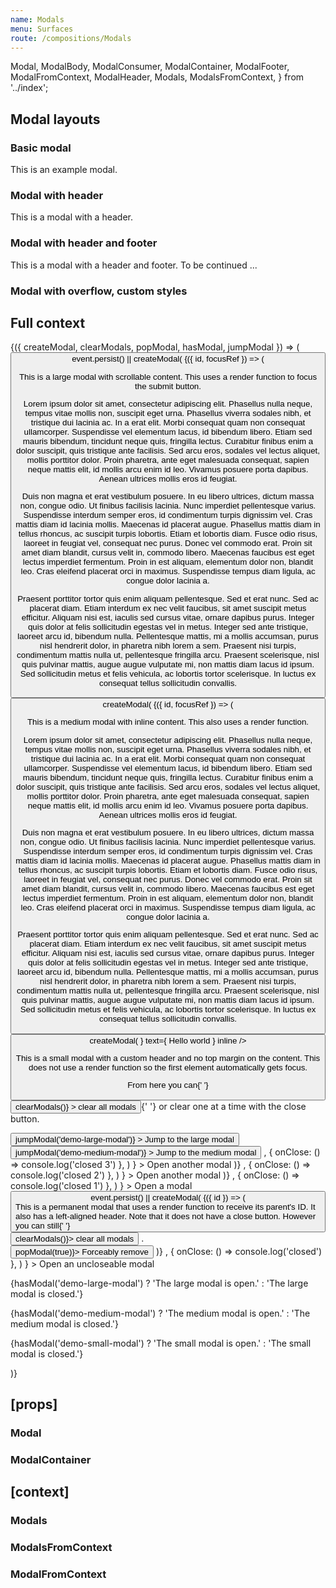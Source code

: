 ```yaml
---
name: Modals
menu: Surfaces
route: /compositions/Modals
---
```


  Modal,
  ModalBody,
  ModalConsumer,
  ModalContainer,
  ModalFooter,
  ModalFromContext,
  ModalHeader,
  Modals,
  ModalsFromContext,
} from '../index';

<PageTitle title="Modals" src="compositions/Modal" />

## Modal layouts

### Basic modal

<Playground>
  <ThemeWrapper>
    <Modal ariaLabel="Example modal" id="demo-basic-modal" immediate>
      <ModalBody>This is an example modal.</ModalBody>
    </Modal>
  </ThemeWrapper>
</Playground>

### Modal with header

<Playground>
  <ThemeWrapper>
    <Modal id="demo-modal-header" immediate>
      <ModalHeader modalId="demo-header" title="Hello world" />
      <ModalBody scrollable>This is a modal with a header.</ModalBody>
    </Modal>
  </ThemeWrapper>
</Playground>

### Modal with header and footer

<Playground>
  <ThemeWrapper>
    <Modal id="demo-modal-header-footer" immediate>
      <ModalHeader modalId="demo-modal-header-footer" title="Hello world" />
      <ModalBody scrollable>This is a modal with a header and footer.</ModalBody>
      <ModalFooter>
        <Typography as="div" align="right" size="xs" variants={['italic']} volume="quiet">
          To be continued ...
        </Typography>
      </ModalFooter>
    </Modal>
  </ThemeWrapper>
</Playground>

### Modal with overflow, custom styles

<Playground>
  <ThemeWrapper>
    <Modal
      id="demo-modal-overflow"
      size="medium"
      allowOverflow
      immediate
      style={{ borderRadius: '12px', maxWidth: 'calc(100% - 20px)' }}
    >
      <ModalBody flush style={{ height: '300px' }}>
        <div
          style={{
            width: '100%',
            height: '100%',
            background: '#556270',
            borderRadius: '12px',
          }}
        />
        <div
          style={{
            position: 'absolute',
            right: '-20px',
            top: '-20px',
            borderRadius: '100%',
            background: '#fff',
            boxShadow: '0 8px 40px 0 rgba(0, 0, 0, .1)',
            width: '280px',
            height: '280px',
          }}
        />
      </ModalBody>
    </Modal>
  </ThemeWrapper>
</Playground>

## Full context

<Playground>
  <ThemeWrapper>
    <Modals>
      <ModalConsumer>
        {({ createModal, clearModals, popModal, hasModal, jumpModal }) => (
          <Rhythm m={2}>
            <Button
              color="primary"
              onClick={event =>
                event.persist() ||
                createModal(
                  <Modal id="demo-large-modal" focusable size="large" style={{ height: '400px' }}>
                    {({ id, focusRef }) => (
                      <React.Fragment>
                        <ModalHeader modalId={id} title="A large modal" />
                        <ModalBody scrollable>
                          <p>
                            This is a large modal with scrollable content. This uses a render function to focus the
                            submit button.
                          </p>
                          <p>
                            Lorem ipsum dolor sit amet, consectetur adipiscing elit. Phasellus nulla neque, tempus vitae
                            mollis non, suscipit eget urna. Phasellus viverra sodales nibh, et tristique dui lacinia ac.
                            In a erat elit. Morbi consequat quam non consequat ullamcorper. Suspendisse vel elementum
                            lacus, id bibendum libero. Etiam sed mauris bibendum, tincidunt neque quis, fringilla
                            lectus. Curabitur finibus enim a dolor suscipit, quis tristique ante facilisis. Sed arcu
                            eros, sodales vel lectus aliquet, mollis porttitor dolor. Proin pharetra, ante eget
                            malesuada consequat, sapien neque mattis elit, id mollis arcu enim id leo. Vivamus posuere
                            porta dapibus. Aenean ultrices mollis eros id feugiat.
                          </p>
                          <p>
                            Duis non magna et erat vestibulum posuere. In eu libero ultrices, dictum massa non, congue
                            odio. Ut finibus facilisis lacinia. Nunc imperdiet pellentesque varius. Suspendisse interdum
                            semper eros, id condimentum turpis dignissim vel. Cras mattis diam id lacinia mollis.
                            Maecenas id placerat augue. Phasellus mattis diam in tellus rhoncus, ac suscipit turpis
                            lobortis. Etiam et lobortis diam. Fusce odio risus, laoreet in feugiat vel, consequat nec
                            purus. Donec vel commodo erat. Proin sit amet diam blandit, cursus velit in, commodo libero.
                            Maecenas faucibus est eget lectus imperdiet fermentum. Proin in est aliquam, elementum dolor
                            non, blandit leo. Cras eleifend placerat orci in maximus. Suspendisse tempus diam ligula, ac
                            congue dolor lacinia a.
                          </p>
                          <p>
                            Praesent porttitor tortor quis enim aliquam pellentesque. Sed et erat nunc. Sed ac placerat
                            diam. Etiam interdum ex nec velit faucibus, sit amet suscipit metus efficitur. Aliquam nisi
                            est, iaculis sed cursus vitae, ornare dapibus purus. Integer quis dolor at felis
                            sollicitudin egestas vel in metus. Integer sed ante tristique, laoreet arcu id, bibendum
                            nulla. Pellentesque mattis, mi a mollis accumsan, purus nisl hendrerit dolor, in pharetra
                            nibh lorem a sem. Praesent nisi turpis, condimentum mattis nulla ut, pellentesque fringilla
                            arcu. Praesent scelerisque, nisl quis pulvinar mattis, augue augue vulputate mi, non mattis
                            diam lacus id ipsum. Sed sollicitudin metus et felis vehicula, ac lobortis tortor
                            scelerisque. In luctus ex consequat tellus sollicitudin convallis.
                          </p>
                        </ModalBody>
                        <ModalFooter bordered>
                          <Flex justifyContent="flex-end">
                            <Button
                              ref={focusRef}
                              color="primary"
                              onClick={() =>
                                createModal(
                                  <Modal id="demo-medium-modal" focusable size="medium">
                                    {({ id, focusRef }) => (
                                      <React.Fragment>
                                        <ModalHeader modalId={id} title="A medium modal" />
                                        <ModalBody>
                                          <p>
                                            This is a medium modal with inline content. This also uses a render
                                            function.
                                          </p>
                                          <p>
                                            Lorem ipsum dolor sit amet, consectetur adipiscing elit. Phasellus nulla
                                            neque, tempus vitae mollis non, suscipit eget urna. Phasellus viverra
                                            sodales nibh, et tristique dui lacinia ac. In a erat elit. Morbi consequat
                                            quam non consequat ullamcorper. Suspendisse vel elementum lacus, id bibendum
                                            libero. Etiam sed mauris bibendum, tincidunt neque quis, fringilla lectus.
                                            Curabitur finibus enim a dolor suscipit, quis tristique ante facilisis. Sed
                                            arcu eros, sodales vel lectus aliquet, mollis porttitor dolor. Proin
                                            pharetra, ante eget malesuada consequat, sapien neque mattis elit, id mollis
                                            arcu enim id leo. Vivamus posuere porta dapibus. Aenean ultrices mollis eros
                                            id feugiat.
                                          </p>
                                          <p>
                                            Duis non magna et erat vestibulum posuere. In eu libero ultrices, dictum
                                            massa non, congue odio. Ut finibus facilisis lacinia. Nunc imperdiet
                                            pellentesque varius. Suspendisse interdum semper eros, id condimentum turpis
                                            dignissim vel. Cras mattis diam id lacinia mollis. Maecenas id placerat
                                            augue. Phasellus mattis diam in tellus rhoncus, ac suscipit turpis lobortis.
                                            Etiam et lobortis diam. Fusce odio risus, laoreet in feugiat vel, consequat
                                            nec purus. Donec vel commodo erat. Proin sit amet diam blandit, cursus velit
                                            in, commodo libero. Maecenas faucibus est eget lectus imperdiet fermentum.
                                            Proin in est aliquam, elementum dolor non, blandit leo. Cras eleifend
                                            placerat orci in maximus. Suspendisse tempus diam ligula, ac congue dolor
                                            lacinia a.
                                          </p>
                                          <p>
                                            Praesent porttitor tortor quis enim aliquam pellentesque. Sed et erat nunc.
                                            Sed ac placerat diam. Etiam interdum ex nec velit faucibus, sit amet
                                            suscipit metus efficitur. Aliquam nisi est, iaculis sed cursus vitae, ornare
                                            dapibus purus. Integer quis dolor at felis sollicitudin egestas vel in
                                            metus. Integer sed ante tristique, laoreet arcu id, bibendum nulla.
                                            Pellentesque mattis, mi a mollis accumsan, purus nisl hendrerit dolor, in
                                            pharetra nibh lorem a sem. Praesent nisi turpis, condimentum mattis nulla
                                            ut, pellentesque fringilla arcu. Praesent scelerisque, nisl quis pulvinar
                                            mattis, augue augue vulputate mi, non mattis diam lacus id ipsum. Sed
                                            sollicitudin metus et felis vehicula, ac lobortis tortor scelerisque. In
                                            luctus ex consequat tellus sollicitudin convallis.
                                          </p>
                                        </ModalBody>
                                        <ModalFooter>
                                          <Flex justifyContent="flex-end">
                                            <Button
                                              ref={focusRef}
                                              color="primary"
                                              onClick={() =>
                                                createModal(
                                                  <Modal id="demo-small-modal" ariaLabel="Hello world" size="small">
                                                    <ModalHeader modalId="demo-small-modal">
                                                      <IconText
                                                        icon={<BlobbrIcon scale="medium" />}
                                                        text={
                                                          <Rhythm ml={2}>
                                                            <Typography size="l">Hello world</Typography>
                                                          </Rhythm>
                                                        }
                                                        inline
                                                      />
                                                    </ModalHeader>
                                                    <ModalBody style={{ paddingTop: 0 }} scrollable>
                                                      <p>
                                                        This is a small modal with a custom header and no top margin on
                                                        the content. This does not use a render function so the first
                                                        element automatically gets focus.
                                                      </p>
                                                      <p>
                                                        From here you can{' '}
                                                        <Button
                                                          weight="text"
                                                          color="primary"
                                                          onClick={() => clearModals()}
                                                        >
                                                          clear all modals
                                                        </Button>{' '}
                                                        or clear one at a time with the close button.
                                                      </p>
                                                      <Rhythm my={3}>
                                                        <ButtonGroup align="left" orientation="vertical" spacing="cozy">
                                                          <Button
                                                            key="jump-large-modal"
                                                            weight="text"
                                                            color="primary"
                                                            onClick={() => jumpModal('demo-large-modal')}
                                                          >
                                                            Jump to the large modal
                                                          </Button>
                                                          <Button
                                                            key="jump-medium-modal"
                                                            weight="text"
                                                            color="primary"
                                                            onClick={() => jumpModal('demo-medium-modal')}
                                                          >
                                                            Jump to the medium modal
                                                          </Button>
                                                        </ButtonGroup>
                                                      </Rhythm>
                                                    </ModalBody>
                                                  </Modal>,
                                                  { onClose: () => console.log('closed 3') },
                                                )
                                              }
                                            >
                                              Open another modal
                                            </Button>
                                          </Flex>
                                        </ModalFooter>
                                      </React.Fragment>
                                    )}
                                  </Modal>,
                                  { onClose: () => console.log('closed 2') },
                                )
                              }
                            >
                              Open another modal
                            </Button>
                          </Flex>
                        </ModalFooter>
                      </React.Fragment>
                    )}
                  </Modal>,
                  { onClose: () => console.log('closed 1') },
                )
              }
            >
              Open a modal
            </Button>
            <Button
              color="danger"
              onClick={event =>
                event.persist() ||
                createModal(
                  <Modal id="permanent-modal" permanent size="small">
                    {({ id }) => (
                      <React.Fragment>
                        <ModalHeader align="left" modalId={id} title="A permanent modal" />
                        <ModalBody>
                          <div>
                            This is a permanent modal that uses a render function to receive its parent's ID. It also
                            has a left-aligned header. Note that it does not have a close button. However you can still{' '}
                            <Button weight="text" color="primary" onClick={() => clearModals()}>
                              clear all modals
                            </Button>
                            .
                          </div>
                          <Rhythm my={3}>
                            <Button weight="text" color="danger" onClick={() => popModal(true)}>
                              Forceably remove
                            </Button>
                          </Rhythm>
                        </ModalBody>
                      </React.Fragment>
                    )}
                  </Modal>,
                  { onClose: () => console.log('closed') },
                )
              }
            >
              Open an uncloseable modal
            </Button>
            <p>{hasModal('demo-large-modal') ? 'The large modal is open.' : 'The large modal is closed.'}</p>
            <p>{hasModal('demo-medium-modal') ? 'The medium modal is open.' : 'The medium modal is closed.'}</p>
            <p>{hasModal('demo-small-modal') ? 'The small modal is open.' : 'The small modal is closed.'}</p>
          </Rhythm>
        )}
      </ModalConsumer>
    </Modals>
  </ThemeWrapper>
</Playground>

## \[props\]

### Modal

<Props of={Modal} />

### ModalContainer

<Props of={ModalContainer} />

## \[context\]

### Modals

<Props of={Modals} />

### ModalsFromContext

<Props of={ModalsFromContext} />

### ModalFromContext

<Props of={ModalFromContext} />
